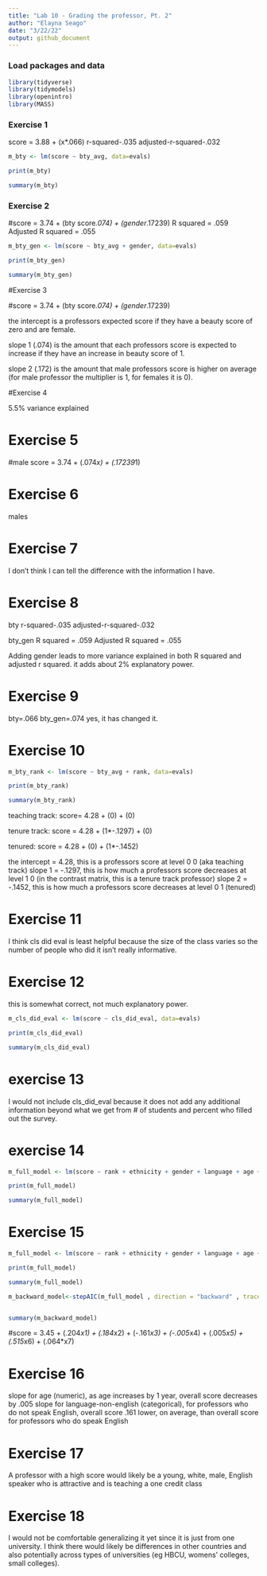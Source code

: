 ```yaml
---
title: "Lab 10 - Grading the professor, Pt. 2"
author: "Elayna Seago"
date: "3/22/22"
output: github_document
---
```


### Load packages and data

```r
library(tidyverse) 
library(tidymodels)
library(openintro)
library(MASS)
```

### Exercise 1
score = 3.88 + (x*.066)
r-squared-.035
adjusted-r-squared-.032
```r
m_bty <- lm(score ~ bty_avg, data=evals)  

print(m_bty)

summary(m_bty)
```


### Exercise 2

#score = 3.74 + (bty score*.074) + (gender*.17239)
R squared = .059
Adjusted R squared = .055

```r
m_bty_gen <- lm(score ~ bty_avg + gender, data=evals)

print(m_bty_gen)

summary(m_bty_gen)
```

#Exercise 3

#score = 3.74 + (bty score*.074) + (gender*.17239)

the intercept is a professors expected score if they have a beauty score of zero and are female.

slope 1 (.074) is the amount that each professors score is expected to increase if they have an increase in beauty score of 1.

slope 2 (.172) is the amount that male professors score is higher on average (for male professor the multiplier is 1, for females it is 0).

#Exercise 4

5.5% variance explained

# Exercise 5

#male score = 3.74 + (.074*x) + (.17239*1)

# Exercise 6
males

# Exercise 7

I don't think I can tell the difference with the information I have.

# Exercise 8
bty
r-squared-.035
adjusted-r-squared-.032


bty_gen
R squared = .059
Adjusted R squared = .055

Adding gender leads to more variance explained in both R squared and adjusted r squared. it adds about 2% explanatory power.

# Exercise 9
bty=.066
bty_gen=.074
yes, it has changed it.

# Exercise 10

```r
m_bty_rank <- lm(score ~ bty_avg + rank, data=evals)

print(m_bty_rank)

summary(m_bty_rank)
```

teaching track:
score= 4.28 + (0) + (0)

tenure track:
score = 4.28 + (1*-.1297) + (0)

tenured:
score = 4.28 + (0) + (1*-.1452)

the intercept = 4.28, this is a professors score at level 0 0 (aka teaching track)
slope 1 = -.1297, this is how much a professors score decreases at level 1 0 (in the contrast matrix, this is a tenure track professor)
slope 2 = -.1452, this is how much a professors score decreases at level 0 1 (tenured)

# Exercise 11

I think cls did eval is least helpful because the size of the class varies so the number of people who did it isn't really informative.

# Exercise 12
this is somewhat correct, not much explanatory power.
```r
m_cls_did_eval <- lm(score ~ cls_did_eval, data=evals)

print(m_cls_did_eval)

summary(m_cls_did_eval)
```

# exercise 13

I would not include cls_did_eval because it does not add any additional information beyond what we get from # of students and percent who filled out the survey.

# exercise 14

```r
m_full_model <- lm(score ~ rank + ethnicity + gender + language + age + cls_perc_eval + cls_students + cls_level + cls_profs + cls_credits + bty_avg, data=evals)

print(m_full_model)

summary(m_full_model)
```

# Exercise 15

```r
m_full_model <- lm(score ~ rank + ethnicity + gender + language + age + cls_perc_eval + cls_students + cls_level + cls_profs + cls_credits + bty_avg, data=evals)

print(m_full_model)

summary(m_full_model)
```


```r
m_backward_model<-stepAIC(m_full_model , direction = "backward" , trace = FALSE)


summary(m_backward_model)
```

#score = 3.45 + (.204*x1) + (.184*x2) + (-.161*x3) + (-.005*x4) + (.005*x5) + (.515*x6) + (.064*x7)

# Exercise 16

slope for age (numeric), as age increases by 1 year, overall score decreases by .005
slope for language-non-english (categorical), for professors who do not speak English, overall score .161 lower, on average, than overall score for professors who do speak English

# Exercise 17
A professor with a high score would likely be a young, white, male, English speaker who is attractive and is teaching a one credit class

# Exercise 18

I would not be comfortable generalizing it yet since it is just from one university. I think there would likely be differences in other countries and also potentially across types of universities (eg HBCU, womens' colleges, small colleges).


